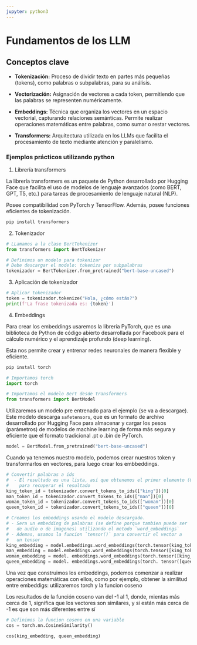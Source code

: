 ```yaml
---
jupyter: python3
---
```


# Fundamentos de los LLM

## Conceptos clave

- **Tokenización:** Proceso de dividir texto en partes más pequeñas (tokens), como palabras o subpalabras, para su análisis.

- **Vectorización:** Asignación de vectores a cada token, permitiendo que las palabras se representen numéricamente.

- **Embeddings:** Técnica que organiza los vectores en un espacio vectorial, capturando relaciones semánticas. Permite realizar operaciones matemáticas entre palabras, como sumar o restar vectores.

- **Transformers:** Arquitectura utilizada en los LLMs que facilita el procesamiento de texto mediante atención y paralelismo.


### Ejemplos prácticos utilizando python

1. Librería transformers

::: {.callout-note}
La librería transformers es un paquete de Python desarrollado por Hugging Face que facilita el uso de modelos de lenguaje avanzados (como BERT, GPT, T5, etc.) para tareas de procesamiento de lenguaje natural (NLP).

Posee compatibilidad con PyTorch y TensorFlow. Además, posee funciones eficientes de tokenización.
:::

```python
pip install transformers
```

2. Tokenizador

```python
# LLamamos a la clase BertTokenizer
from transformers import BertTokenizer

# Definimos un modelo para tokenizar
# Debe descargar el modelo: tokeniza por subpalabras
tokenizador = BertTokenizer.from_pretrained("bert-base-uncased")
```

3. Aplicación de tokenizador

```python
# Aplicar tokenizador
token = tokenizador.tokenize("Hola, ¿cómo estás?")
print(f'La frase tokenizada es: {token}')
```


4. Embeddings

Para crear los embeddings usaremos la librería PyTorch, que es una biblioteca de Python de código abierto desarrollada por Facebook para el cálculo numérico y el aprendizaje profundo (deep learning). 

Esta nos permite crear y entrenar redes neuronales de manera flexible y eficiente.

```python
pip install torch
```

```python
# Importamos torch
import torch

# Importamos el modelo Bert desde transformers
from transformers import BertModel
```

Utilizaremos un modelo pre entrenado para el ejemplo (se va a descargae). Este modelo descarga `safetensors`, que es un formato de archivo desarrollado por Hugging Face para almacenar y cargar los pesos (parámetros) de modelos de machine learning de forma más segura y eficiente que el formato tradicional .pt o .bin de PyTorch.

```python
model = BertModel.from_pretrained("bert-base-uncased")
```

Cuando ya tenemos nuestro modelo, podemos crear nuestros token y transformarlos en vectores, para luego crear los embbeddings.

```python
# Convertir palabras a ids
#  - El resultado es una lista, así que obtenemos el primer elemento (0)
#    para recuperar el resultado
king_token_id = tokenizador.convert_tokens_to_ids(["king"])[0]
man_token_id = tokenizador.convert_tokens_to_ids(["man"])[0]
woman_token_id = tokenizador.convert_tokens_to_ids(["woman"])[0]
queen_token_id = tokenizador.convert_tokens_to_ids(["queen"])[0]

# Creamos los embeddings usando el modelo descargado.
# - Sera un embedding de palabras (se define porque tambien puede ser
#   de audio o de imagenes) utilizando el metodo `word_embeddings`
# - Ademas, usamos la funcion `tensor()` para convertir el vector a 
#   un tensor
king_embedding = model.embeddings.word_embeddings(torch.tensor(king_token_id))
man_embedding = model.embeddings.word_embeddings(torch.tensor([king_token_id]))
woman_embedding = model. embeddings.word_embeddings(torch.tensor([king_token_id]))
queen_embedding = model. embeddings.word_embeddings(torch. tensor([queen_token_id]))
```


Una vez que construimos los embeddings, podemos comenzar a realizar operaciones matemáticas con ellos, como por ejemplo, obtener la similitud entre embeddigs: utilizaremos torch y la funcion coseno

Los resultados de la función coseno van del -1 al 1, donde, mientas más cerca de 1, significa que los vectores son similares, y si están más cerca de -1 es que son más diferentes entre sí

```python
# Definimos la funcion coseno en una variable
cos = torch.nn.CosineSimilarity()

cos(king_embedding, queen_embedding)
```